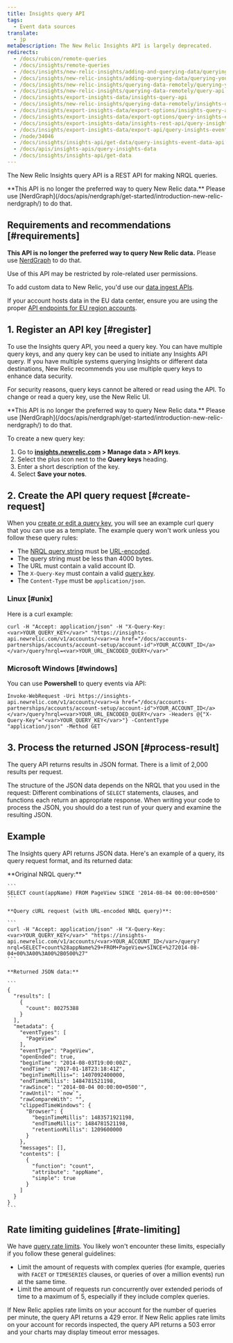 ```yaml
---
title: Insights query API
tags:
  - Event data sources
translate:
  - jp
metaDescription: The New Relic Insights API is largely deprecated.
redirects:
  - /docs/rubicon/remote-queries
  - /docs/insights/remote-queries
  - /docs/insights/new-relic-insights/adding-and-querying-data/querying-your-data-remotely
  - /docs/insights/new-relic-insights/adding-querying-data/querying-your-data-remotely
  - /docs/insights/new-relic-insights/querying-data-remotely/querying-your-data-remotely
  - /docs/insights/new-relic-insights/querying-data-remotely/query-api
  - /docs/insights/export-insights-data/insights-query-api
  - /docs/insights/new-relic-insights/querying-data-remotely/insights-query-api
  - /docs/insights/export-insights-data/export-options/insights-query-api
  - /docs/insights/export-insights-data/export-options/query-insights-event-data-api
  - /docs/insights/export-insights-data/insights-rest-api/query-insights-event-data-api
  - /docs/insights/export-insights-data/export-api/query-insights-event-data-api
  - /node/34046
  - /docs/insights/insights-api/get-data/query-insights-event-data-api
  - /docs/apis/insights-apis/query-insights-data
  - /docs/insights/insights-api/get-data
---
```



The New Relic Insights query API is a REST API for making NRQL queries. 

<Callout variant="tip">
**This API is no longer the preferred way to query New Relic data.** Please use [NerdGraph](/docs/apis/nerdgraph/get-started/introduction-new-relic-nerdgraph/) to do that. 
</Callout>

## Requirements and recommendations [#requirements]

**This API is no longer the preferred way to query New Relic data.** Please use [NerdGraph](/docs/apis/nerdgraph/get-started/introduction-new-relic-nerdgraph/) to do that. 

Use of this API may be restricted by role-related user permissions. 

To add custom data to New Relic, you'd use our [data ingest APIs](/docs/telemetry-data-platform/get-data-new-relic/getting-started/introduction-new-relic-data-ingest-apis-sdks/).

If your account hosts data in the EU data center, ensure you are using the proper [API endpoints for EU region accounts](/docs/using-new-relic/welcome-new-relic/getting-started/introduction-eu-region-data-center#endpoints).


## 1. Register an API key [#register]

To use the Insights query API, you need a query key. You can have multiple query keys, and any query key can be used to initiate any Insights API query. If you have multiple systems querying Insights or different data destinations, New Relic recommends you use multiple query keys to enhance data security. 

For security reasons, query keys cannot be altered or read using the API. To change or read a query key, use the New Relic UI.

<Callout variant="tip">
**This API is no longer the preferred way to query New Relic data.** Please use [NerdGraph](/docs/apis/nerdgraph/get-started/introduction-new-relic-nerdgraph/) to do that. 
</Callout>

To create a new query key:

1. Go to **[insights.newrelic.com](https://insights.newrelic.com) > Manage data > API keys**.
2. Select the plus icon next to the **Query keys** heading.
3. Enter a short description of the key.
4. Select **Save your notes**.

## 2. Create the API query request [#create-request]

When you [create or edit a query key](#register), you will see an example curl query that you can use as a template. The example query won't work unless you follow these query rules:

* The [NRQL query string](/docs/insights/nrql-new-relic-query-language/using-nrql/introduction-nrql) must be [URL-encoded](http://www.w3schools.com/tags/ref_urlencode.asp).
* The query string must be less than 4000 bytes.
* The URL must contain a valid account ID.
* The `X-Query-Key` must contain a valid [query key](#register).
* The `Content-Type` must be `application/json`.

### Linux [#unix]

Here is a curl example:

```
curl -H "Accept: application/json" -H "X-Query-Key: <var>YOUR_QUERY_KEY</var>" "https://insights-api.newrelic.com/v1/accounts/<var><a href="/docs/accounts-partnerships/accounts/account-setup/account-id">YOUR_ACCOUNT_ID</a></var>/query?nrql=<var>YOUR_URL_ENCODED_QUERY</var>"
```

### Microsoft Windows [#windows]

You can use **Powershell** to query events via API:

```
Invoke-WebRequest -Uri https://insights-api.newrelic.com/v1/accounts/<var><a href="/docs/accounts-partnerships/accounts/account-setup/account-id">YOUR_ACCOUNT_ID</a></var>/query?nrql=<var>YOUR_URL_ENCODED_QUERY</var> -Headers @{"X-Query-Key"="<var>YOUR_QUERY_KEY</var>"} -ContentType "application/json" -Method GET
```

## 3. Process the returned JSON [#process-result]

The query API returns results in JSON format. There is a limit of 2,000 results per request.

The structure of the JSON data depends on the NRQL that you used in the request: Different combinations of `SELECT` statements, clauses, and functions each return an appropriate response. When writing your code to process the JSON, you should do a test run of your query and examine the resulting JSON.

## Example

The Insights query API returns JSON data. Here's an example of a query, its query request format, and its returned data:

<CollapserGroup>
  <Collapser title="Query, query API request, returned data">
    **Original NRQL query:**

    ```
    SELECT count(appName) FROM PageView SINCE '2014-08-04 00:00:00+0500'
    ```

    **Query cURL request (with URL-encoded NRQL query)**:

    ```
    curl -H "Accept: application/json" -H "X-Query-Key: <var>YOUR_QUERY_KEY</var>" "https://insights-api.newrelic.com/v1/accounts/<var>YOUR_ACCOUNT_ID</var>/query?nrql=SELECT+count%28appName%29+FROM+PageView+SINCE+%272014-08-04+00%3A00%3A00%2B0500%27"
    ```

    **Returned JSON data:**

    ```
    {
      "results": [
        {
          "count": 80275388
        }
      ],
      "metadata": {
        "eventTypes": [
          "PageView"
        ],
        "eventType": "PageView",
        "openEnded": true,
        "beginTime": "2014-08-03T19:00:00Z",
        "endTime": "2017-01-18T23:18:41Z",
        "beginTimeMillis=": 1407092400000,
        "endTimeMillis": 1484781521198,
        "rawSince": "'2014-08-04 00:00:00+0500'",
        "rawUntil": "`now`",
        "rawCompareWith": "",
        "clippedTimeWindows": {
          "Browser": {
            "beginTimeMillis": 1483571921198,
            "endTimeMillis": 1484781521198,
            "retentionMillis": 1209600000
          }
        },
        "messages": [],
        "contents": [
          {
            "function": "count",
            "attribute": "appName",
            "simple": true
          }
        ]
      }
    }
    ```
  </Collapser>
</CollapserGroup>

## Rate limiting guidelines [#rate-limiting]

We have [query rate limits](/docs/query-your-data/nrql-new-relic-query-language/get-started/rate-limits-nrql-queries/). You likely won't encounter these limits, especially if you follow these general guidelines:

* Limit the amount of requests with complex queries (for example, queries with `FACET` or `TIMESERIES` clauses, or queries of over a million events) run at the same time.
* Limit the amount of requests run concurrently over extended periods of time to a maximum of 5, especially if they include complex queries.

If New Relic applies rate limits on your account for the number of queries per minute, the query API returns a 429 error. If New Relic applies rate limits on your account for records inspected, the query API returns a 503 error and your charts may display timeout error messages.
